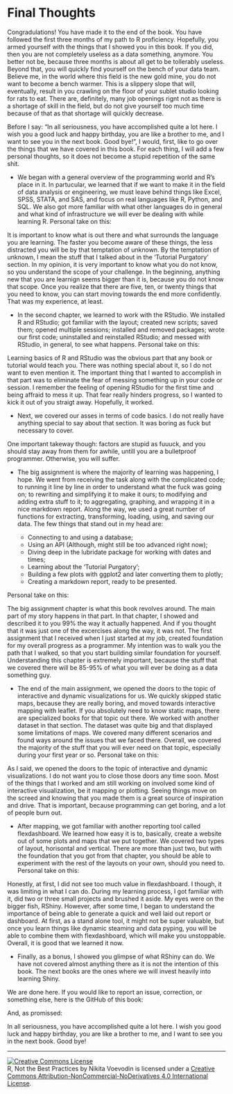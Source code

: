 
# Final Thoughts {-}

Congradulations! You have made it to the end of the book. You have followed the first three months of my path to R proficiency. Hopefully, you armed yourself with the things that I showed you in this book. If you did, then you are not completely useless as a data something, anymore. You better not be, because three months is about all get to be tollerably useless. Beyond that, you will quickly find yourself on the bench of your data team. Believe me, in the world where this field is the new gold mine, you do not want to become a bench warmer. This is a slippery slope that will, eventually, result in you crawling on the floor of your sublet studio looking for rats to eat. There are, definitely, many job openings rignt not as there is a shortage of skill in the field, but do not give yourself too much time because of that as that shortage will quickly decrease.

Before I say: "In all seriousness, you have accomplished quite a lot here. I wish you a good luck and happy birthday, you are like a brother to me, and I want to see you in the next book. Good bye!", I would, first, like to go over the things that we have covered in this book. For each thing, I will add a few personal thoughts, so it does not become a stupid repetition of the same shit.

- We began with a general overview of the programming world and R's place in it. In partucular, we learned that if we want to make it in the field of data analysis or engineering, we must leave behind things like Excel, SPSS, STATA, and SAS, and focus on real languages like R, Python, and SQL. We also got more familiar with what other languages do in general and what kind of infrastructure we will ever be dealing with while learning R. Personal take on this: 

::: {.infobox .note data-latex="{note}"}
It is important to know what is out there and what surrounds the language you are learning. The faster you become aware of these things, the less distracted you will be by that temptation of unknown. By the temptation of unknown, I mean the stuff that I talked about in the 'Tutorial Purgatory' section. In my opinion, it is very important to know what you do not know, so you understand the scope of your challenge. In the beginning, anything new that you are learnign seems bigger than it is, because you do not know that scope. Once you realize that there are five, ten, or twenty things that you need to know, you can start moving towards the end more confidently. That was my experience, at least.
:::

- In the second chapter, we learned to work with the RStudio. We installed R and RStudio; got familiar with the layout; created new scripts; saved them; opened multiple sessions; installed and removed packages; wrote our first code; uninstalled and reinstalled RStudio; and messed with RStudio, in general, to see what happens. Personal take on this:

::: {.infobox .note data-latex="{note}"}
Learning basics of R and RStudio was the obvious part that any book or tutorial would teach you. There was nothing special about it, so I do not want to even mention it. The important thing that I wanted to accomplish in that part was to eliminate the fear of messing something up in your code or session. I remember the feeling of opening RStudio for the first time and being affraid to mess it up. That fear really hinders progress, so I wanted to kick it out of you straigt away. Hopefully, it worked.
:::

- Next, we covered our asses in terms of code basics. I do not really have anything special to say about that section. It was boring as fuck but necessary to cover. 

::: {.infobox .note data-latex="{note}"}
One important takeway though: factors are stupid as fuuuck, and you should stay away from them for awhile, untill you are a bulletproof programmer. Otherwise, you will suffer.
:::

- The big assignment is where the majority of learning was happening, I hope. We went from receiving the task along with the complicated code; to running it line by line in order to understand what the fuck was going on; to rewriting and simplifying it to make it ours; to modifying and adding extra stuff to it; to aggregating, graphing, and wrapping it in a nice markdown report. Along the way, we used a great number of functions for extracting, transforming, loading, using, and saving our data. The few things that stand out in my head are:

    - Connecting to and using a database;
    - Using an API (Although, might still be too advanced right now);
    - Diving deep in the lubridate package for working with dates and times;
    - Learning about the 'Tutorial Purgatory';
    - Building a few plots with ggplot2 and later converting them to plotly;
    - Creating a markdown report, ready to be presented.

Personal take on this:

::: {.infobox .note data-latex="{note}"}

The big assignment chapter is what this book revolves around. The main part of my story happens in that part. In that chapter, I showed and described it to you 99% the way it actually happened. And if you thought that it was just one of the excercises along the way, it was not. The first assignment that I received when I just started at my job, created foundation for my overall progress as a programmer. My intention was to walk you the path that I walked, so that you start building similar foundation for yourself. Understanding this chapter is extremely important, because the stuff that we covered there will be 85-95% of what you will ever be doing as a data something guy. 

:::
 
- The end of the main assignment, we opened the doors to the topic of interactive and dynamic visualizations for us. We quickly skipped static maps, because they are really boring, and moved towards interactive mapping with leaflet. If you absolutely need to know static maps, there are specialized books for that topic out there. We worked with another dataset in that section. The dataset was quite big and that displayed some limitations of maps. We covered many different scenarios and found ways around the issues that we faced there. Overall, we covered the majority of the stuff that you will ever need on that topic, especially during your first year or so. Personal take on this:

::: {.infobox .note data-latex="{note}"}

As I said, we opened the doors to the topic of interactive and dynamic visualizations. I do not want you to close those doors any time soon. Most of the things that I worked and am still working on involved some kind of interactive visualization, be it mapping or plotting. Seeing things move on the screed and knowing that you made them is a great source of inspiration and drive. That is important, because programming can get boring, and a lot of people burn out.

:::

- After mapping, we got familiar with another reporting tool called flexdashboard. We learned how easy it is to, basically, create a website out of some plots and maps that we put together. We covered two types of layout, horisontal and vertical. There are more than just two, but with the foundation that you got from that chapter, you should be able to experiment with the rest of the layouts on your own, should you need to. Personal take on this:

::: {.infobox .note data-latex="{note}"}

Honestly, at first, I did not see too much value in flexdashboard. I though, it was limiting in what I can do. During my learning process, I got familiar with it, did two or three small projects and brushed it aside. My eyes were on the bigger fish, RShiny. However, after some time, I began to understand the importance of being able to generate a quick and well laid out report or dashboard. At first, as a stand alone tool, it might not be super valuable, but once you learn things like dynamic steaming and data pyping, you will be able to combine them with flexdashboard, which will make you unstoppable. Overall, it is good that we learned it now. 

:::

- Finally, as a bonus, I showed you glimpse of what RShiny can do. We have not covered almost anything there as it is not the intention of this book. The next books are the ones where we will invest heavily into learning Shiny.

We are done here. If you would like to report an issue, correction, or something else, here is the GitHub of this book: 

And, as promissed: 

::: {.infobox .caution data-latex="{caution}"}

In all seriousness, you have accomplished quite a lot here. I wish you good luck and happy birthday, you are like a brother to me, and I want to see you in the next book. Good bye!

:::

---

<a rel="license" href="http://creativecommons.org/licenses/by-nc-nd/4.0/"><img alt="Creative Commons License" style="border-width:0" src="https://i.creativecommons.org/l/by-nc-nd/4.0/80x15.png" /></a><br /><span xmlns:dct="http://purl.org/dc/terms/" property="dct:title">R, Not the Best Practices</span> by <span xmlns:cc="http://creativecommons.org/ns#" property="cc:attributionName">Nikita Voevodin</span> is licensed under a <a rel="license" href="http://creativecommons.org/licenses/by-nc-nd/4.0/">Creative Commons Attribution-NonCommercial-NoDerivatives 4.0 International License</a>.

